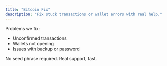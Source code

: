```yaml
---
title: "Bitcoin Fix"
description: "Fix stuck transactions or wallet errors with real help."
---
```


Problems we fix:

- Unconfirmed transactions
- Wallets not opening
- Issues with backup or password

No seed phrase required. Real support, fast.
